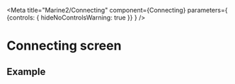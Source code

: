 
<Meta
  title="Marine2/Connecting"
  component={Connecting}
  parameters={ {controls: { hideNoControlsWarning: true }} }
/>


# Connecting screen

## Example

<Canvas>
  <Story
    name="Example"
    >
    <Connecting />
    
  </Story>
</Canvas>


